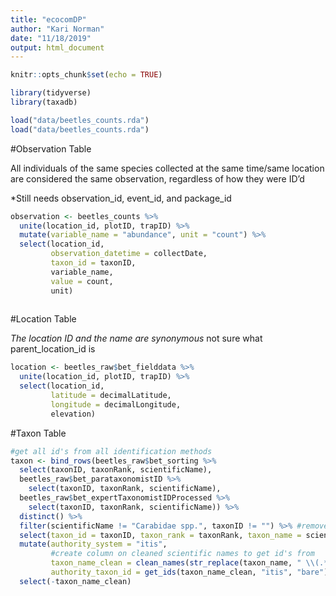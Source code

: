 ```yaml
---
title: "ecocomDP"
author: "Kari Norman"
date: "11/18/2019"
output: html_document
---
```


```r
knitr::opts_chunk$set(echo = TRUE)
```

```r
library(tidyverse)
library(taxadb)
```

```r
load("data/beetles_counts.rda")
load("data/beetles_counts.rda")
```

#Observation Table

All individuals of the same species collected at the same time/same location are considered the same observation, regardless of how they were ID'd

*Still needs observation_id, event_id, and package_id
```r
observation <- beetles_counts %>%
  unite(location_id, plotID, trapID) %>%
  mutate(variable_name = "abundance", unit = "count") %>%
  select(location_id, 
         observation_datetime = collectDate, 
         taxon_id = taxonID, 
         variable_name, 
         value = count, 
         unit)
         
```

#Location Table

*The location ID and the name are synonymous
*not sure what parent_location_id is
```r
location <- beetles_raw$bet_fielddata %>%
  unite(location_id, plotID, trapID) %>%
  select(location_id, 
         latitude = decimalLatitude, 
         longitude = decimalLongitude,
         elevation)
```

#Taxon Table

```r
#get all id's from all identification methods
taxon <- bind_rows(beetles_raw$bet_sorting %>%
  select(taxonID, taxonRank, scientificName), 
  beetles_raw$bet_parataxonomistID %>%
    select(taxonID, taxonRank, scientificName), 
  beetles_raw$bet_expertTaxonomistIDProcessed %>%
    select(taxonID, taxonRank, scientificName)) %>% 
  distinct() %>%
  filter(scientificName != "Carabidae spp.", taxonID != "") %>% #remove typo (entry with the apropriate sciName is already in df)
  select(taxon_id = taxonID, taxon_rank = taxonRank, taxon_name = scientificName) %>%
  mutate(authority_system = "itis", 
         #create column on cleaned scientific names to get id's from 
         taxon_name_clean = clean_names(str_replace(taxon_name, " \\(.*\\)", ""), lowercase = FALSE),
         authority_taxon_id = get_ids(taxon_name_clean, "itis", "bare")) %>%
  select(-taxon_name_clean)

```


